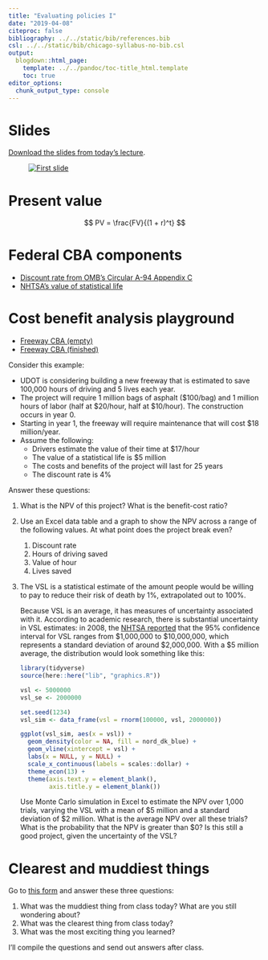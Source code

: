 ```yaml
---
title: "Evaluating policies I"
date: "2019-04-08"
citeproc: false
bibliography: ../../static/bib/references.bib
csl: ../../static/bib/chicago-syllabus-no-bib.csl
output:
  blogdown::html_page:
    template: ../../pandoc/toc-title_html.template
    toc: true
editor_options: 
  chunk_output_type: console
---
```


# Slides

[Download the slides from today's lecture](/slides/MPA-612_2019-04-08.pdf).

<figure>
[![First slide](/images/slides/slides_2019-04-08.png)](/slides/MPA-612_2019-04-08.pdf)
</figure>


# Present value

$$
PV = \frac{FV}{(1 + r)^t}
$$

# Federal CBA components

- [Discount rate from OMB's Circular A-94 Appendix C](https://www.whitehouse.gov/wp-content/uploads/2017/11/Appendix-C-revised.pdf)
- [NHTSA's value of statistical life](https://www.transportation.gov/sites/dot.gov/files/docs/2016%20Revised%20Value%20of%20a%20Statistical%20Life%20Guidance.pdf)


# Cost benefit analysis playground

- [<i class="fas fa-file-excel"></i> Freeway CBA (empty)](/files/freeway-empty.xlsx)
- [<i class="fas fa-file-excel"></i> Freeway CBA (finished)](/files/freeway-finished.xlsx)

Consider this example:

- UDOT is considering building a new freeway that is estimated to save 100,000 hours of driving and 5 lives each year. 
- The project will require 1 million bags of asphalt (\$100/bag) and 1 million hours of labor (half at 
\$20/hour, half at $10/hour). The construction occurs in year 0.
- Starting in year 1, the freeway will require maintenance that will cost $18 million/year.
- Assume the following:
    - Drivers estimate the value of their time at \$17/hour
    - The value of a statistical life is \$5 million
    - The costs and benefits of the project will last for 25 years
    - The discount rate is 4%

Answer these questions:

1. What is the NPV of this project? What is the benefit-cost ratio?

2. Use an Excel data table and a graph to show the NPV across a range of the following values. At what point does the project break even?
    1. Discount rate
    2. Hours of driving saved
    3. Value of hour
    4. Lives saved

3. The VSL is a statistical estimate of the amount people would be willing to pay to reduce their risk of death by 1%, extrapolated out to 100%. 

    Because VSL is an average, it has measures of uncertainty associated with it. According to academic research, there is substantial uncertainty in VSL estimates: in 2008, the [NHTSA reported](https://www.nhtsa.gov/staticfiles/administration/pdf/Value_of_Life_Guidance_020508.pdf) that the 95% confidence interval for VSL ranges from \$1,000,000 to \$10,000,000, which represents a standard deviation of around \$2,000,000. With a \$5 million average, the distribution would look something like this:

    ```r
    library(tidyverse)
    source(here::here("lib", "graphics.R"))
    
    vsl <- 5000000
    vsl_se <- 2000000
    
    set.seed(1234)
    vsl_sim <- data_frame(vsl = rnorm(100000, vsl, 2000000))
    
    ggplot(vsl_sim, aes(x = vsl)) +
      geom_density(color = NA, fill = nord_dk_blue) + 
      geom_vline(xintercept = vsl) +
      labs(x = NULL, y = NULL) +
      scale_x_continuous(labels = scales::dollar) +
      theme_econ(13) +
      theme(axis.text.y = element_blank(),
            axis.title.y = element_blank())
    ```
    
    Use Monte Carlo simulation in Excel to estimate the NPV over 1,000 trials, varying the VSL with a mean of \$5 million and a standard deviation of \$2 million. What is the average NPV over all these trials? What is the probability that the NPV is greater than \$0? Is this still a good project, given the uncertainty of the VSL?


# Clearest and muddiest things

Go to [this form](https://goo.gl/forms/pyOvPIbRwI8CJlKE3) and answer these three questions:

1. What was the muddiest thing from class today? What are you still wondering about?
2. What was the clearest thing from class today? 
3. What was the most exciting thing you learned?

I'll compile the questions and send out answers after class.
